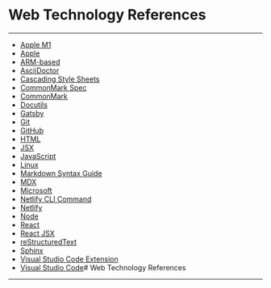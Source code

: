 # Web Technology References

***


- [Apple M1](https://www.apple.com/mac/m1/)
- [Apple](https://www.apple.com)
- [ARM-based](https://en.wikipedia.org/wiki/ARM_architecture)
- [AsciiDoctor](https://asciidoctor.org/)
- [Cascading Style Sheets](https://www.w3schools.com/css/default.asp)
- [CommonMark Spec](https://spec.commonmark.org)
- [CommonMark](https://commonmark.org)
- [Docutils](http://docutils.sourceforge.net)
- [Gatsby](https://www.gatsbyjs.com)
- [Git](https://git-scm.com/)
- [GitHub](https://github.com/)
- [HTML](https://www.w3schools.com/html/default.asp)
- [JSX](https://reactjs.org/docs/introducing-jsx.html#gatsby-focus-wrapper)
- [JavaScript](https://www.w3schools.com/js/default.asp)
- [Linux](https://www.linux.org/)
- [Markdown Syntax Guide](https://daringfireball.net/projects/markdown/syntax)
- [MDX](https://mdxjs.com)
- [Microsoft](https://www.microsoft.com/en-us/)
- [Netlify CLI Command](https://cli.netlify.com/)
- [Netlify](https://www.netlify.com)
- [Node](https://nodejs.org/en/)
- [React](https://reactjs.org)
- [React JSX](https://reactjs.org/docs/introducing-jsx.html#gatsby-focus-wrapper)
- [reStructuredText](https://en.wikipedia.org/wiki/ReStructuredText)
- [Sphinx](https://www.sphinx-doc.org/en/master/index.html)
- [Visual Studio Code Extension](https://marketplace.visualstudio.com/)
- [Visual Studio Code](https://code.visualstudio.com/)# Web Technology References

***
